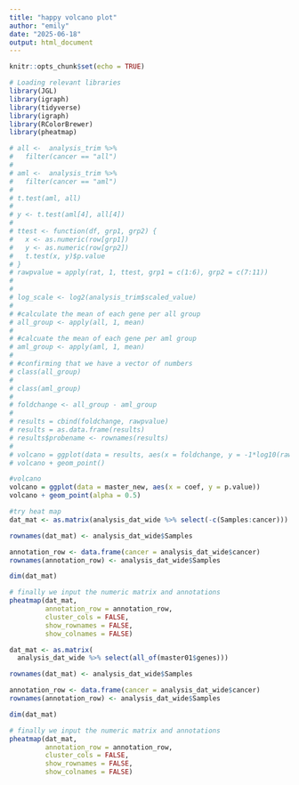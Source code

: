 ```yaml
---
title: "happy volcano plot"
author: "emily"
date: "2025-06-18"
output: html_document
---
```


```r
knitr::opts_chunk$set(echo = TRUE)
```

```r
# Loading relevant libraries 
library(JGL)
library(igraph)
library(tidyverse)
library(igraph)
library(RColorBrewer)
library(pheatmap)
```

```r
# all <-  analysis_trim %>% 
#   filter(cancer == "all")
# 
# aml <-  analysis_trim %>% 
#   filter(cancer == "aml")
# 
# t.test(aml, all)
# 
# y <- t.test(aml[4], all[4])
# 
# ttest <- function(df, grp1, grp2) {
#   x <- as.numeric(row[grp1])
#   y <- as.numeric(row[grp2])
#   t.test(x, y)$p.value
# }
# rawpvalue = apply(rat, 1, ttest, grp1 = c(1:6), grp2 = c(7:11))
# 
# 
# log_scale <- log2(analysis_trim$scaled_value)
# 
# #calculate the mean of each gene per all group
# all_group <- apply(all, 1, mean)
# 
# #calcuate the mean of each gene per aml group
# aml_group <- apply(aml, 1, mean)
# 
# #confirming that we have a vector of numbers
# class(all_group)
# 
# class(aml_group)
# 
# foldchange <- all_group - aml_group
# 
# results = cbind(foldchange, rawpvalue)
# results = as.data.frame(results)
# results$probename <- rownames(results)
# 
# volcano = ggplot(data = results, aes(x = foldchange, y = -1*log10(rawpvalue)))
# volcano + geom_point()
```

```r
#volcano
volcano = ggplot(data = master_new, aes(x = coef, y = p.value))
volcano + geom_point(alpha = 0.5)
```


```r
#try heat map
dat_mat <- as.matrix(analysis_dat_wide %>% select(-c(Samples:cancer)))

rownames(dat_mat) <- analysis_dat_wide$Samples

annotation_row <- data.frame(cancer = analysis_dat_wide$cancer)
rownames(annotation_row) <- analysis_dat_wide$Samples

dim(dat_mat)

# finally we input the numeric matrix and annotations
pheatmap(dat_mat, 
         annotation_row = annotation_row,
         cluster_cols = FALSE,
         show_rownames = FALSE,
         show_colnames = FALSE)
```

```r
dat_mat <- as.matrix(
  analysis_dat_wide %>% select(all_of(master01$genes)))

rownames(dat_mat) <- analysis_dat_wide$Samples

annotation_row <- data.frame(cancer = analysis_dat_wide$cancer)
rownames(annotation_row) <- analysis_dat_wide$Samples

dim(dat_mat)

# finally we input the numeric matrix and annotations
pheatmap(dat_mat, 
         annotation_row = annotation_row,
         cluster_cols = FALSE,
         show_rownames = FALSE,
         show_colnames = FALSE)
```

